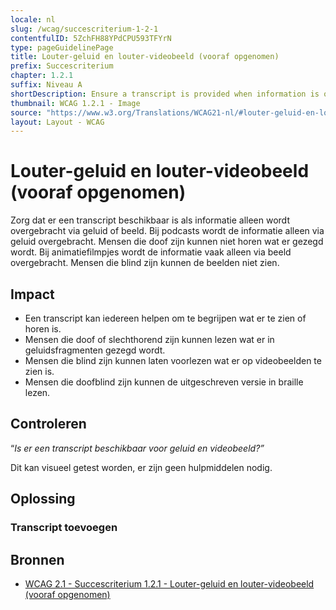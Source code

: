 ```yaml
---
locale: nl
slug: /wcag/succescriterium-1-2-1
contentfulID: 5ZchFH88YPdCPU593TFYrN
type: pageGuidelinePage
title: Louter-geluid en louter-videobeeld (vooraf opgenomen)
prefix: Succescriterium
chapter: 1.2.1
suffix: Niveau A
shortDescription: Ensure a transcript is provided when information is only conveyed by audio or images.
thumbnail: WCAG 1.2.1 - Image
source: "https://www.w3.org/Translations/WCAG21-nl/#louter-geluid-en-louter-videobeeld-vooraf-opgenomen"
layout: Layout - WCAG
---
```


# Louter-geluid en louter-videobeeld (vooraf opgenomen)

Zorg dat er een transcript beschikbaar is als informatie alleen wordt overgebracht via geluid of beeld. Bij podcasts wordt de informatie alleen via geluid overgebracht. Mensen die doof zijn kunnen niet horen wat er gezegd wordt. Bij animatiefilmpjes wordt de informatie vaak alleen via beeld overgebracht. Mensen die blind zijn kunnen de beelden niet zien.

## Impact

- Een transcript kan iedereen helpen om te begrijpen wat er te zien of horen is. 
- Mensen die doof of slechthorend zijn kunnen lezen wat er in geluidsfragmenten gezegd wordt. 
- Mensen die blind zijn kunnen laten voorlezen wat er op videobeelden te zien is. 
- Mensen die doofblind zijn kunnen de uitgeschreven versie in braille lezen.

## Controleren

“*Is er een transcript beschikbaar voor geluid en videobeeld?”*

Dit kan visueel getest worden, er zijn geen hulpmiddelen nodig.

## Oplossing

### Transcript toevoegen

<CodeSample id="media-transcript" locale="nl"/>

## Bronnen

- [WCAG 2.1 - Succescriterium 1.2.1 - Louter-geluid en louter-videobeeld (vooraf opgenomen)](https://www.w3.org/Translations/WCAG21-nl/#louter-geluid-en-louter-videobeeld-vooraf-opgenomen)
